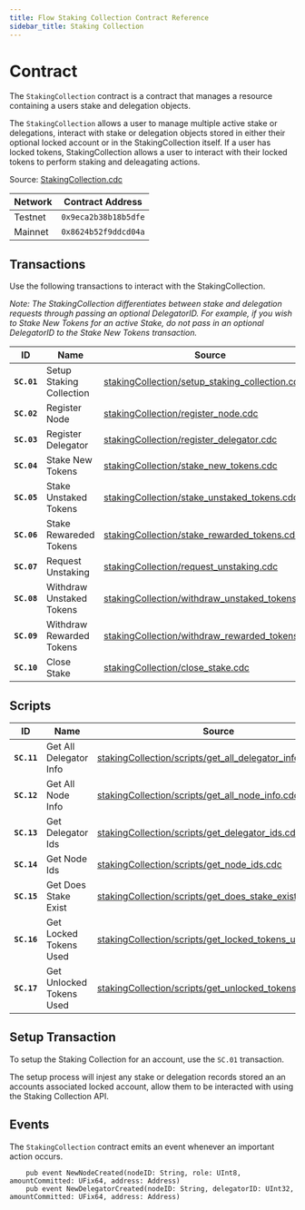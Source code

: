 ```yaml
---
title: Flow Staking Collection Contract Reference
sidebar_title: Staking Collection
---
```


# Contract

The `StakingCollection` contract is a contract that manages a resource containing a users stake and delegation objects.

The `StakingCollection` allows a user to manage multiple active stake or delegations, interact with stake or delegation objects
stored in either their optional locked account or in the StakingCollection itself. If a user has locked tokens, StakingCollection
allows a user to interact with their locked tokens to perform staking and deleagating actions.

Source: [StakingCollection.cdc](https://github.com/onflow/flow-core-contracts/blob/master/contracts/StakingCollection.cdc)

| Network | Contract Address     |
|---------|----------------------|
| Testnet | `0x9eca2b38b18b5dfe` | TODO: UPDATE TO ACTUAL ADDRESS
| Mainnet | `0x8624b52f9ddcd04a` | TODO: UPDATE TO ACTUAL ADDRESS

## Transactions

Use the following transactions to interact with the StakingCollection.

_Note: The StakingCollection differentiates between stake and delegation requests through
passing an optional DelegatorID. For example, if you wish to Stake New Tokens for an active Stake,
do not pass in an optional DelegatorID to the Stake New Tokens transaction._

| ID        | Name                                   | Source |
|-----------|----------------------------------------|--------|
|**`SC.01`**| Setup Staking Collection               | [stakingCollection/setup_staking_collection.cdc](https://github.com/onflow/flow-core-contracts/blob/master/transactions/stakingCollection/setup_staking_collection.cdc) |
|**`SC.02`**| Register Node                          | [stakingCollection/register_node.cdc](https://github.com/onflow/flow-core-contracts/blob/master/transactions/stakingCollection/register_node.cdc) |
|**`SC.03`**| Register Delegator                     | [stakingCollection/register_delegator.cdc](https://github.com/onflow/flow-core-contracts/blob/master/transactions/stakingCollection/register_delegator.cdc) |
|**`SC.04`**| Stake New Tokens                       | [stakingCollection/stake_new_tokens.cdc](https://github.com/onflow/flow-core-contracts/blob/master/transactions/stakingCollection/stake_new_tokens.cdc) |
|**`SC.05`**| Stake Unstaked Tokens                  | [stakingCollection/stake_unstaked_tokens.cdc](https://github.com/onflow/flow-core-contracts/blob/master/transactions/stakingCollection/stake_unstaked_tokens.cdc) |
|**`SC.06`**| Stake Rewareded Tokens                 | [stakingCollection/stake_rewarded_tokens.cdc](https://github.com/onflow/flow-core-contracts/blob/master/transactions/stakingCollection/stake_rewarded_tokens.cdc) |
|**`SC.07`**| Request Unstaking                      | [stakingCollection/request_unstaking.cdc](https://github.com/onflow/flow-core-contracts/blob/master/transactions/stakingCollection/request_unstaking.cdc) |
|**`SC.08`**| Withdraw Unstaked Tokens               | [stakingCollection/withdraw_unstaked_tokens.cdc](https://github.com/onflow/flow-core-contracts/blob/master/transactions/stakingCollection/withdraw_unstaked_tokens.cdc) |
|**`SC.09`**| Withdraw Rewarded Tokens               | [stakingCollection/withdraw_rewarded_tokens.cdc](https://github.com/onflow/flow-core-contracts/blob/master/transactions/stakingCollection/withdraw_rewarded_tokens.cdc) |
|**`SC.10`**| Close Stake                            | [stakingCollection/close_stake.cdc](https://github.com/onflow/flow-core-contracts/blob/master/transactions/stakingCollection/close_stake.cdc) |

## Scripts

| ID        | Name                                   | Source |
|-----------|----------------------------------------|--------|
|**`SC.11`**| Get All Delegator Info                 | [stakingCollection/scripts/get_all_delegator_info.cdc](https://github.com/onflow/flow-core-contracts/blob/master/transactions/stakingCollection/scripts/get_all_delegator_info.cdc) |
|**`SC.12`**| Get All Node Info                      | [stakingCollection/scripts/get_all_node_info.cdc](https://github.com/onflow/flow-core-contracts/blob/master/transactions/stakingCollection/scripts/get_all_node_info.cdc) |
|**`SC.13`**| Get Delegator Ids                      | [stakingCollection/scripts/get_delegator_ids.cdc](https://github.com/onflow/flow-core-contracts/blob/master/transactions/stakingCollection/scripts/get_delegator_ids.cdc) |
|**`SC.14`**| Get Node Ids                           | [stakingCollection/scripts/get_node_ids.cdc](https://github.com/onflow/flow-core-contracts/blob/master/transactions/stakingCollection/scripts/get_node_ids.cdc) |
|**`SC.15`**| Get Does Stake Exist                   | [stakingCollection/scripts/get_does_stake_exist.cdc](https://github.com/onflow/flow-core-contracts/blob/master/transactions/stakingCollection/scripts/get_does_stake_exist.cdc) |
|**`SC.16`**| Get Locked Tokens Used                 | [stakingCollection/scripts/get_locked_tokens_used.cdc](https://github.com/onflow/flow-core-contracts/blob/master/transactions/stakingCollection/scripts/get_locked_tokens_used.cdc) |
|**`SC.17`**| Get Unlocked Tokens Used               | [stakingCollection/scripts/get_unlocked_tokens_used.cdc](https://github.com/onflow/flow-core-contracts/blob/master/transactions/stakingCollection/scripts/get_unlocked_tokens_used.cdc) |


## Setup Transaction

To setup the Staking Collection for an account, use the `SC.01` transaction.

The setup process will injest any stake or delegation records stored an an accounts associated locked account, allow them
to be interacted with using the Staking Collection API.

## Events

The `StakingCollection` contract emits an event whenever an important action occurs.

```cadence
    pub event NewNodeCreated(nodeID: String, role: UInt8, amountCommitted: UFix64, address: Address)
    pub event NewDelegatorCreated(nodeID: String, delegatorID: UInt32, amountCommitted: UFix64, address: Address)
```
